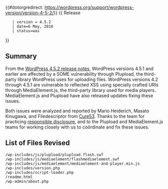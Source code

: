 {{#dotorgredirect: https://wordpress.org/support/wordpress-version/version-4-5-2/}}
{{Languages|
{{en|Version 4.5.2}}
{{ja|Version 4.5.2}}
}}
{{ Release
    | version = 4.5.2
    | date=6 May, 2016
    | status=was
}}

== Summary ==

From the [https://wordpress.org/news/2016/05/wordpress-4-5-2/ WordPress 4.5.2 release notes], WordPress versions 4.5.1 and earlier are affected by a SOME vulnerability through Plupload, the third-party library WordPress uses for uploading files. WordPress versions 4.2 through 4.5.1 are vulnerable to reflected XSS using specially crafted URIs through MediaElement.js, the third-party library used for media players. MediaElement.js and Plupload have also released updates fixing these issues.

Both issues were analyzed and reported by Mario Heiderich, Masato Kinugawa, and Filedescriptor from [https://cure53.de/ Cure53]. Thanks to the team for practicing [https://make.wordpress.org/core/handbook/testing/reporting-security-vulnerabilities/ responsible disclosure], and to the Plupload and MediaElement.js teams for working closely with us to coördinate and fix these issues.

== List of Files Revised ==
 
<pre>
/wp-includes/js/plupload/plupload.flash.swf
/wp-includes/js/mediaelement/flashmediaelement.swf
/wp-includes/js/mediaelement/mediaelement-and-player.min.js
/wp-includes/version.php
/wp-includes/script-loader.php
/readme.html
/wp-admin/about.php
</pre>
